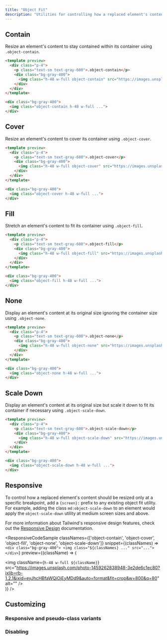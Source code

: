 ```yaml
---
title: "Object Fit"
description: "Utilities for controlling how a replaced element's content should be resized."
---
```





## Contain

Resize an element's content to stay contained within its container using `.object-contain`.

```html
<template preview>
  <div class="p-4">
    <p class="text-sm text-gray-600">.object-contain</p>
    <div class="bg-gray-400">
      <img class="h-48 w-full object-contain" src="https://images.unsplash.com/photo-1459262838948-3e2de6c1ec80?ixlib=rb-1.2.1&ixid=eyJhcHBfaWQiOjEyMDd9&auto=format&fit=crop&w=800&q=80" alt="">
    </div>
  </div>
</template>

<div class="bg-gray-400">
  <img class="object-contain h-48 w-full ...">
</div>
```

## Cover

Resize an element's content to cover its container using `.object-cover`.

```html
<template preview>
  <div class="p-4">
    <p class="text-sm text-gray-600">.object-cover</p>
    <div class="bg-gray-400">
      <img class="h-48 w-full object-cover" src="https://images.unsplash.com/photo-1459262838948-3e2de6c1ec80?ixlib=rb-1.2.1&ixid=eyJhcHBfaWQiOjEyMDd9&auto=format&fit=crop&w=800&q=80" alt="">
    </div>
  </div>
</template>

<div class="bg-gray-400">
  <img class="object-cover h-48 w-full ...">
</div>
```

## Fill

Stretch an element's content to fit its container using `.object-fill`.

```html
<template preview>
  <div class="p-4">
    <p class="text-sm text-gray-600">.object-fill</p>
    <div class="bg-gray-400">
      <img class="h-48 w-full object-fill" src="https://images.unsplash.com/photo-1459262838948-3e2de6c1ec80?ixlib=rb-1.2.1&ixid=eyJhcHBfaWQiOjEyMDd9&auto=format&fit=crop&w=800&q=80" alt="">
    </div>
  </div>
</template>

<div class="bg-gray-400">
  <img class="object-fill h-48 w-full ...">
</div>
```

## None

Display an element's content at its original size ignoring the container size using `.object-none`.

```html
<template preview>
  <div class="p-4">
    <p class="text-sm text-gray-600">.object-none</p>
    <div class="bg-gray-400">
      <img class="h-48 w-full object-none" src="https://images.unsplash.com/photo-1459262838948-3e2de6c1ec80?ixlib=rb-1.2.1&ixid=eyJhcHBfaWQiOjEyMDd9&auto=format&fit=crop&w=800&q=80" alt="">
    </div>
  </div>
</template>

<div class="bg-gray-400">
  <img class="object-none h-48 w-full ...">
</div>
```

## Scale Down

Display an element's content at its original size but scale it down to fit its container if necessary using `.object-scale-down`.

```html
<template preview>
  <div class="p-4">
    <p class="text-sm text-gray-600">.object-scale-down</p>
    <div class="bg-gray-400">
      <img class="h-48 w-full object-scale-down" src="https://images.unsplash.com/photo-1459262838948-3e2de6c1ec80?ixlib=rb-1.2.1&ixid=eyJhcHBfaWQiOjEyMDd9&auto=format&fit=crop&h=128&q=80" alt="">
    </div>
  </div>
</template>

<div class="bg-gray-400">
  <img class="object-scale-down h-48 w-full ...">
</div>
```

## Responsive

To control how a replaced element's content should be resized only at a specific breakpoint, add a `{screen}:` prefix to any existing object fit utility. For example, adding the class `md:object-scale-down` to an element would apply the `object-scale-down` utility at medium screen sizes and above.

For more information about Tailwind's responsive design features, check out the [Responsive Design](/docs/responsive-design) documentation.

<ResponsiveCodeSample
  classNames={['object-contain', 'object-cover', 'object-fill', 'object-none', 'object-scale-down']}
  snippet={(classNames) => `
    <div class="bg-gray-400">
      <img class="${classNames} ..." src="...">
    </div>
  `}
  preview={(className) => (
    <div className="bg-gray-400">
      <img className={`h-48 w-full ${className}`} src="https://images.unsplash.com/photo-1459262838948-3e2de6c1ec80?ixlib=rb-1.2.1&ixid=eyJhcHBfaWQiOjEyMDd9&auto=format&fit=crop&w=800&q=80" alt="" />
    </div>
  )}
/>

## Customizing

### Responsive and pseudo-class variants

<Variants plugin="objectFit" name="object-fit" />

### Disabling

<Disabling plugin="objectFit" name="object-fit" />
